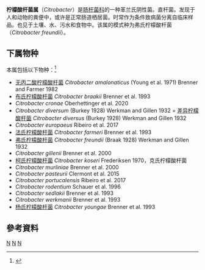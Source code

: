 {{Automatic taxobox
| taxon = Citrobacter
| authority = Werkman and Gillen, 1932
| type_species = ''Citrobacter freundii''
| type_species_authority = (Braak, 1928) Werkman and Gillen, 1932
| synonyms = ''Levinea'' <small>Young et al. 1971</small>
}}
'''柠檬酸杆菌属'''（''Citrobacter''）是[[肠杆菌科|肠杆菌科]]的一种革兰氏阴性菌。直杆菌。发现于人和动物的粪便中，或许是正常肠道栖居菌。时常作为条件致病菌分离自临床样品。也见于土壤、水、污水和食物中。该属的模式种为弗氏柠檬酸杆菌（''Citrobacter freundii''）。

==下属物种==
本属包括以下物种：<ref>{{cite web |title=Citrobacter Werkman & Gillen, 1932 |url=https://www.gbif.org/species/3221787 |website=GBIF}}</ref>
* [[无丙二酸柠檬酸杆菌|无丙二酸柠檬酸杆菌]] ''Citrobacter amalonaticus'' (Young et al. 1971) Brenner and Farmer 1982
* [[布氏柠檬酸杆菌|布氏柠檬酸杆菌]] ''Citrobacter braakii'' Brenner et al. 1993
* ''Citrobacter cronae'' Oberhettinger et al. 2020
* ''Citrobacter diversum'' (Burkey 1928) Werkman and Gillen 1932 = [[差异柠檬酸杆菌|差异柠檬酸杆菌]] ''Citrobacter diversus'' (Burkey 1928) Werkman and Gillen 1932 
* ''Citrobacter europaeus'' Ribeiro et al. 2017
* [[法氏柠檬酸杆菌|法氏柠檬酸杆菌]] ''Citrobacter farmeri'' Brenner et al. 1993
* [[弗氏柠檬酸杆菌|弗氏柠檬酸杆菌]] ''Citrobacter freundii'' (Braak 1928) Werkman and Gillen 1932
* ''Citrobacter gillenii'' Brenner et al. 2000
* [[柯氏柠檬酸杆菌|柯氏柠檬酸杆菌]] ''Citrobacter koseri'' Frederiksen 1970，克氏柠檬酸杆菌
* ''Citrobacter murliniae'' Brenner et al. 2000
* ''Citrobacter pasteurii'' Clermont et al. 2015
* ''Citrobacter portucalensis'' Ribeiro et al. 2017
* ''Citrobacter rodentium'' Schauer et al. 1996
* ''Citrobacter sedlakii'' Brenner et al. 1993
* ''Citrobacter werkmanii'' Brenner et al. 1993
* [[杨氏柠檬酸杆菌|杨氏柠檬酸杆菌]] ''Citrobacter youngae'' Brenner et al. 1993

==參考資料==
{{Reflist}}

{{Taxonbar}}
[[Category:1932年描述的分类群|N]]
[[Category:革兰氏阴性菌|N]]
[[Category:肠杆菌科|N]]